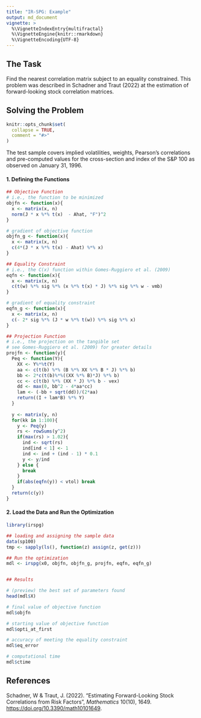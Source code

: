```yaml
---
title: "IR-SPG: Example"
output: md_document
vignette: >
  %\VignetteIndexEntry{multifractal}
  %\VignetteEngine{knitr::rmarkdown}
  %\VignetteEncoding{UTF-8}
---
```


## The Task

Find the nearest correlation matrix subject to an equality constrained. This problem was described in Schadner and Traut (2022) at the estimation of forward-looking stock correlation matrices.

## Solving the Problem

```r
knitr::opts_chunk$set(
  collapse = TRUE,
  comment = "#>"
)
```

The test sample covers implied volatilities, weights, Pearson's correlations and pre-computed values for the cross-section and index of the S&P 100 as observed on January 31, 1996. 

#### 1. Defining the Functions

```r

## Objective Function
# i.e., the function to be minimized
objfn <- function(x){
  x <- matrix(x, n)
  norm(J * x %*% t(x)  - Ahat, "F")^2
}

# gradient of objective function
objfn_g <- function(x){
  x <- matrix(x, n)
  c(4*(J * x %*% t(x) - Ahat) %*% x)
}

## Equality Constraint
# i.e., the C(x) function within Gomes-Ruggiero et al. (2009)
eqfn <- function(x){
  x <- matrix(x, n)
  c(t(w) %*% sig %*% (x %*% t(x) * J) %*% sig %*% w - vmb)
}

# gradient of equality constraint
eqfn_g <- function(x){
  x <- matrix(x, n)
  c(- 2* sig %*% (J * w %*% t(w)) %*% sig %*% x)
}

## Projection Function
# i.e., the projection on the tangible set
# see Gomes-Ruggiero et al. (2009) for greater details
projfn <- function(y){
  Peq <- function(Y){
    XX <- Y%*%t(Y)
    aa <- c(t(b) %*% (B %*% XX %*% B * J) %*% b)
    bb <- 2*c(t(b)%*%((XX %*% B)*J) %*% b)
    cc <- c(t(b) %*% (XX * J) %*% b - vex)
    dd <- max(0, bb^2 - 4*aa*cc)
    lam <- (-bb + sqrt(dd))/(2*aa)
    return((I + lam*B) %*% Y)
  }
  
  y <- matrix(y, n)
  for(kk in 1:100){
    y <- Peq(y)
    rs <- rowSums(y^2)
    if(max(rs) > 1.02){
      ind <- sqrt(rs)
      ind[ind < 1] <- 1
      ind <- ind + (ind - 1) * 0.1
      y <- y/ind
    } else {
      break
    }
    if(abs(eqfn(y)) < vtol) break
  }
  return(c(y))
}
```

#### 2. Load the Data and Run the Optimization

```r
library(irspg)

## loading and assigning the sample data
data(sp100) 
tmp <- sapply(ls(), function(z) assign(z, get(z))) 

## Run the optimization
mdl <- irspg(x0, objfn, objfn_g, projfn, eqfn, eqfn_g)


## Results

# (preview) the best set of parameters found
head(mdl$X) 

# final value of objective function
mdl$objfn

# starting value of objective function
mdl$opti_at_first

# accuracy of meeting the equality constraint
mdl$eq_error

# computational time
mdl$ctime


```
## References

Schadner, W & Traut, J. (2022). "Estimating Forward-Looking Stock Correlations from Risk Factors", *Mathematics* 10(10), 1649. <https://doi.org/10.3390/math10101649>.


